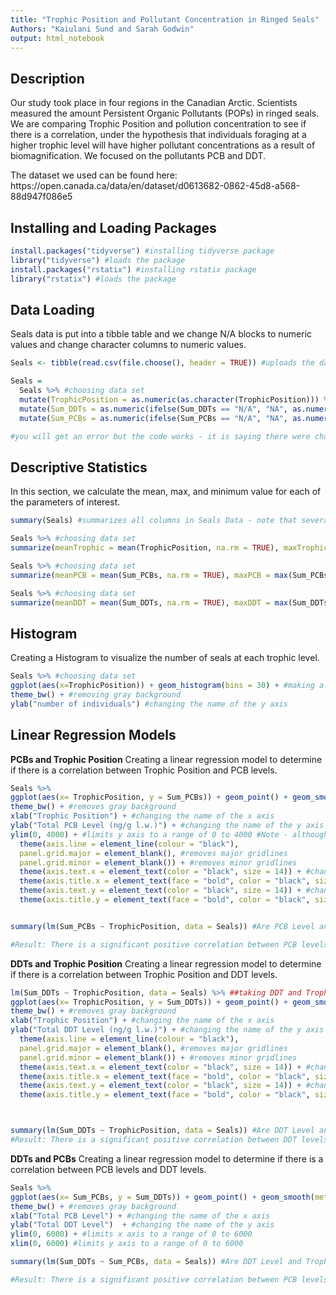 ---
title: "Trophic Position and Pollutant Concentration in Ringed Seals"
Authors: "Kaiulani Sund and Sarah Godwin"
output: html_notebook
---

## Description 
Our study took place in four regions in the Canadian Arctic. Scientists measured the amount Persistent Organic Pollutants (POPs) in ringed seals. We are comparing Trophic Position and pollution concentration to see if there is a correlation, under the hypothesis that individuals foraging at a higher trophic level will have higher pollutant concentrations as a result of biomagnification. We focused on the pollutants PCB and DDT. 

The dataset we used can be found here: https://open.canada.ca/data/en/dataset/d0613682-0862-45d8-a568-88d947f086e5



## Installing and Loading Packages
```{r}
install.packages("tidyverse") #installing tidyverse package
library("tidyverse") #loads the package
install.packages("rstatix") #installing rstatix package
library("rstatix") #loads the package
```


## Data Loading
Seals data is put into a tibble table and we change N/A blocks to numeric values and change character columns to numeric values.
```{r}
Seals <- tibble(read.csv(file.choose(), header = TRUE)) #uploads the data as a tibble, header = True keeps the column title

Seals = 
  Seals %>% #choosing data set
  mutate(TrophicPosition = as.numeric(as.character(TrophicPosition))) %>% #Changes N/A to a numeric value NA
  mutate(Sum_DDTs = as.numeric(ifelse(Sum_DDTs == "N/A", "NA", as.numeric(as.character(Sum_DDTs))))) %>% #Changes N/A to a numeric value NA
  mutate(Sum_PCBs = as.numeric(ifelse(Sum_PCBs == "N/A", "NA", as.numeric(as.character(Sum_PCBs))))) #Changes N/A to a numeric value NA 

#you will get an error but the code works - it is saying there were character values (N/A) that were made into true NAs

```


## Descriptive Statistics
In this section, we calculate the mean, max, and minimum value for each of the parameters of interest. 
```{r}
summary(Seals) #summarizes all columns in Seals Data - note that several additional columns would need to be made numeric before calculating meaningful summary statistics 

Seals %>% #choosing data set
summarize(meanTrophic = mean(TrophicPosition, na.rm = TRUE), maxTrophic = max(TrophicPosition, na.rm = TRUE), minTrophic = min(TrophicPosition, na.rm = TRUE)) #taking mean, max and min values of TrophicPostition na.rm removes N/A values

Seals %>% #choosing data set
summarize(meanPCB = mean(Sum_PCBs, na.rm = TRUE), maxPCB = max(Sum_PCBs, na.rm = TRUE), minPCB = min(Sum_PCBs, na.rm = TRUE)) #taking mean, max and min values of PCBs na.rm removes N/A values

Seals %>% #choosing data set
summarize(meanDDT = mean(Sum_DDTs, na.rm = TRUE), maxDDT = max(Sum_DDTs, na.rm = TRUE), minDDT = min(Sum_DDTs, na.rm = TRUE)) #taking mean, max and min values of DDTs na.rm removes N/A values
```


## Histogram
Creating a Histogram to visualize the number of seals at each trophic level.
```{r}
Seals %>% #choosing data set
ggplot(aes(x=TrophicPosition)) + geom_histogram(bins = 30) + #making a histogram showing the number of seals at each Trophic Position
theme_bw() + #removing gray background
ylab("number of individuals") #changing the name of the y axis
```


## Linear Regression Models
**PCBs and Trophic Position**
Creating a linear regression model to determine if there is a correlation between Trophic Position and PCB levels.
```{r}
Seals %>%
ggplot(aes(x= TrophicPosition, y = Sum_PCBs)) + geom_point() + geom_smooth(method = "lm") + #makes linear regression, with data points and line of best fit
theme_bw() + #removes gray background
xlab("Trophic Position") + #changing the name of the x axis
ylab("Total PCB Level (ng/g l.w.)") + #changing the name of the y axis #units are nanograms per gram lipid weight
ylim(0, 4000) + #limits y axis to a range of 0 to 4000 #Note - although there are some PCB values above 4000, they do not have trophic position information  
  theme(axis.line = element_line(colour = "black"),
  panel.grid.major = element_blank(), #removes major gridlines
  panel.grid.minor = element_blank()) + #removes minor gridlines
  theme(axis.text.x = element_text(color = "black", size = 14)) + #changes color and size of x axis labels
  theme(axis.title.x = element_text(face = "bold", color = "black", size = 14)) + #changes color and size of x axis title
  theme(axis.text.y = element_text(color = "black", size = 14)) + #changes color and size of y axis labels 
  theme(axis.title.y = element_text(face = "bold", color = "black", size = 14))  #changes color and size of y axis title


summary(lm(Sum_PCBs ~ TrophicPosition, data = Seals)) #Are PCB Level and Trophic Position correlated

#Result: There is a significant positive correlation between PCB levels and trophic position (p < 0.001)
```

**DDTs and Trophic Position**
Creating a linear regression model to determine if there is a correlation between Trophic Position and DDT levels.
```{r}
lm(Sum_DDTs ~ TrophicPosition, data = Seals) %>% ##taking DDT and Trophic Position from Seals data for graph
ggplot(aes(x= TrophicPosition, y = Sum_DDTs)) + geom_point() + geom_smooth(method = "lm") + #makes linear regression, with data points and line of best fit
theme_bw() + #removes gray background
xlab("Trophic Position") + #changing the name of the x axis
ylab("Total DDT Level (ng/g l.w.)") + #changing the name of the y axis ##units are nanograms per gram lipid weight
  theme(axis.line = element_line(colour = "black"), 
  panel.grid.major = element_blank(), #removes major gridlines
  panel.grid.minor = element_blank()) + #removes minor gridlines
  theme(axis.text.x = element_text(color = "black", size = 14)) + #changes color and size of x axis labels
  theme(axis.title.x = element_text(face = "bold", color = "black", size = 14)) + #changes color and size of x axis title
  theme(axis.text.y = element_text(color = "black", size = 14)) + #changes color and size of y axis labels 
  theme(axis.title.y = element_text(face = "bold", color = "black", size = 14))  #changes color and size of y axis title



summary(lm(Sum_DDTs ~ TrophicPosition, data = Seals)) #Are DDT Level and Trophic Position correlated
#Result: There is a significant positive correlation between DDT levels and trophic position (p < 0.001)
```


**DDTs and PCBs**
Creating a linear regression model to determine if there is a correlation between PCB levels and DDT levels.
```{r}
Seals %>%
ggplot(aes(x= Sum_PCBs, y = Sum_DDTs)) + geom_point() + geom_smooth(method = "lm") + #makes linear regression, with data points and line of best fit
theme_bw() + #removes gray background
xlab("Total PCB Level") + #changing the name of the x axis
ylab("Total DDT Level")  + #changing the name of the y axis
ylim(0, 6000) + #limits x axis to a range of 0 to 6000
xlim(0, 6000) #limits y axis to a range of 0 to 6000

summary(lm(Sum_DDTs ~ Sum_PCBs, data = Seals)) #Are DDT Level and Trophic Position correlated

#Result: There is a significant positive correlation between PCB levels and DDT levels (p < 0.001)
```
